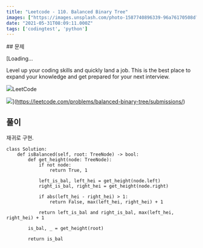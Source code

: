 ```yaml
---
title: "Leetcode - 110. Balanced Binary Tree"
images: ["https://images.unsplash.com/photo-1587740896339-96a76170508d?crop=entropy&cs=tinysrgb&fit=max&fm=jpg&ixid=MnwxMTc3M3wwfDF8c2VhcmNofDF8fGJhbGFuY2V8ZW58MHx8fHwxNjIyNDQ4NjAz&ixlib=rb-1.2.1&q=80&w=2000"]
date: "2021-05-31T08:09:11.000Z"
tags: ['codingtest', 'python']
---
```


<TOCInline toc={props.toc} asDisclosure />
## 문제

[Loading...

Level up your coding skills and quickly land a job. This is the best place to expand your knowledge and get prepared for your next interview.

![](https://leetcode.com/favicon-192x192.png)LeetCode

![](https://leetcode.com/static/images/LeetCode_Sharing.png)](https://leetcode.com/problems/balanced-binary-tree/submissions/)

## 풀이

재귀로 구현.

```
class Solution:
    def isBalanced(self, root: TreeNode) -> bool:
        def get_height(node: TreeNode):
            if not node:
                return True, 1

            left_is_bal, left_hei = get_height(node.left)
            right_is_bal, right_hei = get_height(node.right)

            if abs(left_hei - right_hei) > 1:
                return False, max(left_hei, right_hei) + 1

            return left_is_bal and right_is_bal, max(left_hei, right_hei) + 1

        is_bal, _ = get_height(root)

        return is_bal
```
